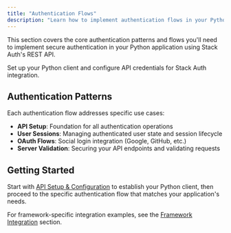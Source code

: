 ```yaml
---
title: "Authentication Flows"
description: "Learn how to implement authentication flows in your Python application using Stack Auth's REST API"
---
```

This section covers the core authentication patterns and flows you'll need to implement secure authentication in your Python application using Stack Auth's REST API.

<CardGroup cols={2}>
  <Card 
    title="User Authentication"
    href="./authentication/user-authentication"
    icon="user"
  >
    Set up your Python client and configure API credentials for Stack Auth integration.
  </Card>
</CardGroup>

## Authentication Patterns

Each authentication flow addresses specific use cases:

- **API Setup**: Foundation for all authentication operations
- **User Sessions**: Managing authenticated user state and session lifecycle  
- **OAuth Flows**: Social login integration (Google, GitHub, etc.)
- **Server Validation**: Securing your API endpoints and validating requests

## Getting Started

Start with [API Setup & Configuration](./api-setup) to establish your Python client, then proceed to the specific authentication flow that matches your application's needs.

For framework-specific integration examples, see the [Framework Integration](../integration) section.
